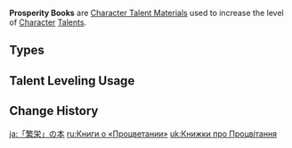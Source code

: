 {{Terminology Infobox
|image        = <gallery>
Item Teachings of Prosperity.png|Teachings
Item Guide to Prosperity.png|Guide
Item Philosophies of Prosperity.png|Philosophies
</gallery>
|type         = Item Groups
|type2        = Character Talent Materials
|type3        = Talent Books
|type4        = Talent Book Groups
|day1         = Monday
|day2         = Thursday
|day3         = Sunday
|source1      = Taishan Mansion
}}
'''Prosperity Books''' are [[Character Talent Material]]s used to increase the level of [[Character]] [[Talents]].

==Types==
{{Material Quality
|2=Teachings of Prosperity
|3=Guide to Prosperity
|4=Philosophies of Prosperity
}}

==Talent Leveling Usage==
{{Talent Leveling Usage|item=Teachings of Prosperity|item2=Guide to Prosperity|item3=Philosophies of Prosperity|or=yes}}

==Change History==
{{Change History|1.0}}
[[Category:Prosperity Books| ]]

[[ja:「繁栄」の本]]
[[ru:Книги о «Процветании»]]
[[uk:Книжки про Процвітання]]